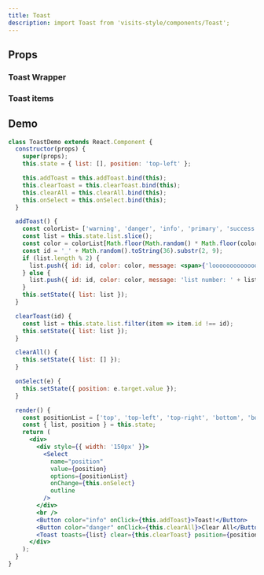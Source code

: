 ```yaml
---
title: Toast
description: import Toast from 'visits-style/components/Toast';
---
```



## Props

### Toast Wrapper

<Props name="Toast" />

### Toast items

<Props name="ToastItem" />

## Demo

```jsx live
class ToastDemo extends React.Component {
  constructor(props) {
    super(props);
    this.state = { list: [], position: 'top-left' };

    this.addToast = this.addToast.bind(this);
    this.clearToast = this.clearToast.bind(this);
    this.clearAll = this.clearAll.bind(this);
    this.onSelect = this.onSelect.bind(this);
  }

  addToast() {
    const colorList= ['warning', 'danger', 'info', 'primary', 'success'];
    const list = this.state.list.slice();
    const color = colorList[Math.floor(Math.random() * Math.floor(colorList.length))];
    const id = '_' + Math.random().toString(36).substr(2, 9);
    if (list.length % 2) {
      list.push({ id: id, color: color, message: <span>{'looooooooooooooooooooooooooooooong list number: ' + list.length}</span> });
    } else {
      list.push({ id: id, color: color, message: 'list number: ' + list.length });
    }
    this.setState({ list: list });
  }

  clearToast(id) {
    const list = this.state.list.filter(item => item.id !== id);
    this.setState({ list: list });
  }

  clearAll() {
    this.setState({ list: [] });
  }

  onSelect(e) {
    this.setState({ position: e.target.value });
  }

  render() {
    const positionList = ['top', 'top-left', 'top-right', 'bottom', 'bottom-left', 'bottom-right'];
    const { list, position } = this.state;
    return (
      <div>
        <div style={{ width: '150px' }}>
          <Select
            name="position"
            value={position}
            options={positionList}
            onChange={this.onSelect}
            outline
          />
        </div>
        <br />
        <Button color="info" onClick={this.addToast}>Toast!</Button>
        <Button color="danger" onClick={this.clearAll}>Clear All</Button>
        <Toast toasts={list} clear={this.clearToast} position={position} />
      </div>
    );
  }
}
```
